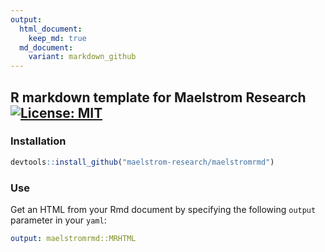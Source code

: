 ```yaml
---
output:
  html_document:
    keep_md: true
  md_document:
    variant: markdown_github
---
```


## R markdown template for Maelstrom Research [![License: MIT](https://img.shields.io/badge/License-MIT-yellow.svg)](https://opensource.org/licenses/MIT)

### Installation

```r
devtools::install_github("maelstrom-research/maelstromrmd")
```

### Use

Get an HTML from your Rmd document by specifying the following `output`
parameter in your `yaml`:

```yaml
output: maelstromrmd::MRHTML
```
